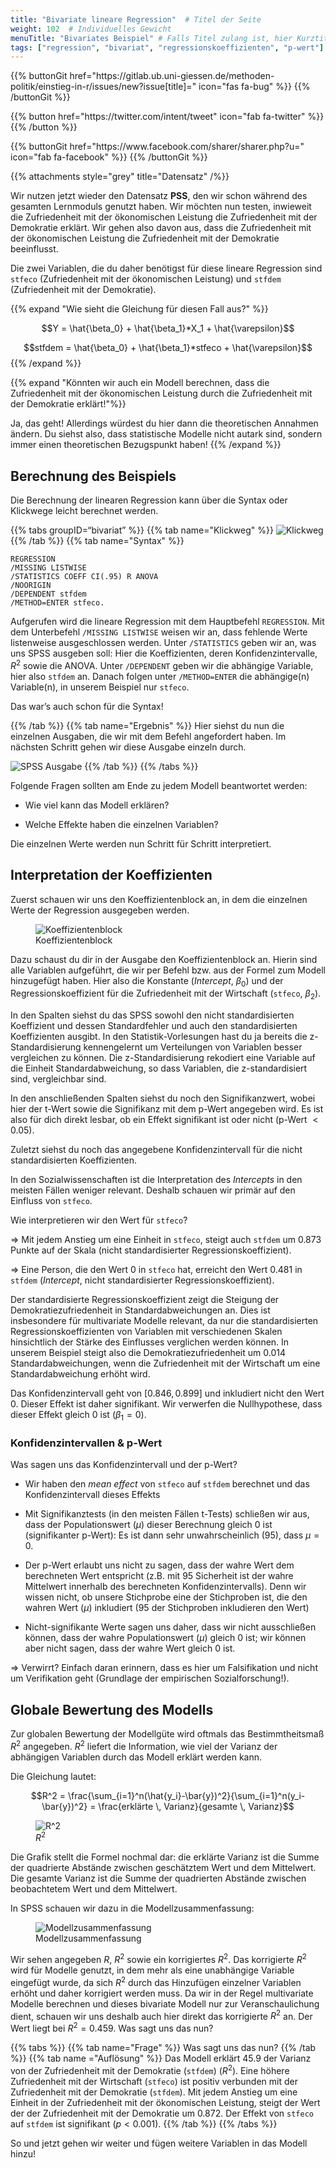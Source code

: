 ```yaml
---
title: "Bivariate lineare Regression"  # Titel der Seite
weight: 102  # Individuelles Gewicht 
menuTitle: "Bivariates Beispiel" # Falls Titel zulang ist, hier Kurztitel
tags: ["regression", "bivariat", "regressionskoeffizienten", "p-wert"]  # Tags hiereinsetzen; Kurzwort, was auf der Seite passsiert
---
```


{{% buttonGit href=\"https\:\/\/gitlab.ub.uni-giessen.de\/methoden-politik\/einstieg-in-r\/issues\/new?issue[title]=\" icon=\"fas fa-bug\" %}} {{% /buttonGit %}} 

{{% button href=\"https\:\/\/twitter.com\/intent\/tweet\" icon=\"fab fa-twitter\" %}} {{% /button %}}

{{% buttonGit href=\"https\:\/\/www.facebook.com\/sharer\/sharer.php?u=\" icon=\"fab fa-facebook\" %}} {{% /buttonGit %}}

{{% attachments style=\"grey\" title=\"Datensatz\" /%}}

Wir nutzen jetzt wieder den Datensatz **PSS**, den wir schon während des gesamten Lernmoduls genutzt haben. Wir möchten nun testen, inwieweit die Zufriedenheit mit der ökonomischen Leistung die Zufriedenheit mit der Demokratie erklärt. Wir gehen also davon aus, dass die Zufriedenheit mit der ökonomischen Leistung die Zufriedenheit mit der Demokratie beeinflusst. 

Die zwei Variablen, die du daher benötigst für diese lineare Regression sind `stfeco` (Zufriedenheit mit der ökonomischen Leistung) und `stfdem` (Zufriedenheit mit der Demokratie).

{{% expand \"Wie sieht die Gleichung für diesen Fall aus?\" %}}

$$Y = \hat{\beta_0} + \hat{\beta_1}*X_1 + \hat{\varepsilon}$$

$$stfdem = \hat{\beta_0} + \hat{\beta_1}*stfeco + \hat{\varepsilon}$$
{{% /expand %}}

{{% expand \"Könnten wir auch ein Modell berechnen, dass die Zufriedenheit mit der ökonomischen Leistung durch die Zufriedenheit mit der Demokratie erklärt!\"%}}

Ja, das geht! Allerdings würdest du hier dann die theoretischen Annahmen ändern. Du siehst also, dass statistische Modelle nicht autark sind, sondern immer einen theoretischen Bezugspunkt haben!
{{% /expand %}}

## Berechnung des Beispiels
Die Berechnung der linearen Regression kann über die Syntax oder Klickwege leicht berechnet werden. 

{{% tabs groupID="bivariat" %}}
{{% tab name=\"Klickweg\" %}}
![Klickweg](../gif/bivariat1.gif)
{{% /tab %}}
{{% tab name=\"Syntax\" %}}
```spss
REGRESSION
/MISSING LISTWISE 
/STATISTICS COEFF CI(.95) R ANOVA 
/NOORIGIN
/DEPENDENT stfdem
/METHOD=ENTER stfeco.
```

Aufgerufen wird die lineare Regression mit dem Hauptbefehl `REGRESSION`. Mit dem Unterbefehl `/MISSING LISTWISE` weisen wir an, dass fehlende Werte listenweise ausgeschlossen werden. Unter `/STATISTICS` geben wir an, was uns SPSS ausgeben soll: Hier die Koeffizienten, deren Konfidenzintervalle, $R^2$ sowie die ANOVA. Unter `/DEPENDENT` geben wir die abhängige Variable, hier also `stfdem` an. Danach folgen unter `/METHOD=ENTER` die abhängige(n) Variable(n), in unserem Beispiel nur `stfeco`.

Das war's auch schon für die Syntax!

{{% /tab %}}
{{% tab name=\"Ergebnis\" %}}
Hier siehst du nun die einzelnen Ausgaben, die wir mit dem Befehl angefordert haben. Im nächsten Schritt gehen wir diese Ausgabe einzeln durch.

![SPSS Ausgabe](../img/results1.png)
{{% /tab %}}
{{% /tabs %}}

Folgende Fragen sollten am Ende zu jedem Modell beantwortet werden:

- Wie viel kann das Modell erklären?

- Welche Effekte haben die einzelnen Variablen?

Die einzelnen Werte werden nun Schritt für Schritt interpretiert. 

## Interpretation der Koeffizienten


Zuerst schauen wir uns den Koeffizientenblock an, in dem die einzelnen Werte der Regression ausgegeben werden. 

![Koeffizientenblock](../img/coefblock.png)

Dazu schaust du dir in der Ausgabe den Koeffizientenblock an. Hierin sind alle Variablen aufgeführt, die wir per Befehl bzw. aus der Formel zum Modell hinzugefügt haben. Hier also die Konstante (*Intercept*, $\beta_0$) und der Regressionskoeffizient für die Zufriedenheit mit der Wirtschaft (`stfeco`, $\beta_2$). 

In den Spalten siehst du das SPSS sowohl den nicht standardisierten Koeffizient und dessen Standardfehler und auch den standardisierten Koeffizienten ausgibt. In den Statistik-Vorlesungen hast du ja bereits die z-Standardisierung kennengelernt um Verteilungen von Variablen besser vergleichen zu können. Die z-Standardisierung rekodiert eine Variable auf die Einheit Standardabweichung, so dass Variablen, die z-standardisiert sind, vergleichbar sind. 

In den anschließenden Spalten siehst du noch den Signifikanzwert, wobei hier der t-Wert sowie die Signifikanz mit dem p-Wert angegeben wird. Es ist also für dich direkt lesbar, ob ein Effekt signifikant ist oder nicht (p-Wert $< 0.05$). 

Zuletzt siehst du noch das angegebene Konfidenzintervall für die nicht standardisierten Koeffizienten. 

In den Sozialwissenschaften ist die Interpretation des *Intercepts* in den meisten Fällen weniger relevant. Deshalb schauen wir primär auf den Einfluss von `stfeco`. 

Wie interpretieren wir den Wert für `stfeco`?

$\Rightarrow$ Mit jedem Anstieg um eine Einheit in `stfeco`, steigt auch `stfdem` um $0.873$ Punkte auf der Skala (nicht standardisierter Regressionskoeffizient).

$\Rightarrow$ Eine Person, die den Wert $0$ in `stfeco` hat, erreicht den Wert $0.481$ in `stfdem` (*Intercept*, nicht standardisierter Regressionskoeffizient).

Der standardisierte Regressionskoeffizient zeigt die Steigung der Demokratiezufriedenheit in Standardabweichungen an. Dies ist insbesondere für multivariate Modelle relevant, da nur die standardisierten Regressionskoeffizienten von Variablen mit verschiedenen Skalen hinsichtlich der Stärke des Einflusses verglichen werden können. In unserem Beispiel steigt also die Demokratiezufriedenheit um 0.014 Standardabweichungen, wenn die Zufriedenheit mit der Wirtschaft um eine Standardabweichung erhöht wird.

Das Konfidenzintervall geht von $[0.846, 0.899]$ und inkludiert nicht den Wert $0$. Dieser Effekt ist daher signifikant. Wir verwerfen die Nullhypothese, dass dieser Effekt gleich $0$ ist ($\beta_1 = 0$).

### Konfidenzintervallen & p-Wert
Was sagen uns das Konfidenzintervall und der p-Wert?

- Wir haben den *mean effect* von `stfeco` auf `stfdem` berechnet und das Konfidenzintervall dieses Effekts

- Mit Signifikanztests (in den meisten Fällen t-Tests) schließen wir aus, dass der Populationswert ($\mu$) dieser Berechnung gleich $0$ ist (signifikanter p-Wert): Es ist dann sehr unwahrscheinlich ($95 %$), dass $\mu = 0$.

- Der p-Wert erlaubt uns nicht zu sagen, dass der wahre Wert dem berechneten Wert entspricht (z.B. mit $95 %$ Sicherheit ist der wahre Mittelwert innerhalb des berechneten Konfidenzintervalls). Denn wir wissen nicht, ob unsere Stichprobe eine der Stichproben ist, die den wahren Wert ($\mu$) inkludiert ($95 %$ der Stichproben inkludieren den Wert)

- Nicht-signifikante Werte sagen uns daher, dass wir nicht ausschließen können, dass der wahre Populationswert ($\mu$) gleich $0$ ist; wir können aber nicht sagen, dass der wahre Wert gleich $0$ ist. 

$\Rightarrow$ Verwirrt? Einfach daran erinnern, dass es hier um Falsifikation und nicht um Verifikation geht (Grundlage der empirischen Sozialforschung!).

## Globale Bewertung des Modells
Zur globalen Bewertung der Modellgüte wird oftmals das Bestimmtheitsmaß $R^2$ angegeben. $R^2$ liefert die Information, wie viel der Varianz der abhängigen Variablen durch das Modell erklärt werden kann. 

Die Gleichung lautet:

$$R^2 = \frac{\sum_{i=1}^n(\hat{y_i}-\bar{y})^2}{\sum_{i=1}^n(y_i-\bar{y})^2} = \frac{erklärte \, Varianz}{gesamte \, Varianz}$$

![$R^2$](../img/r2.png)

Die Grafik stellt die Formel nochmal dar: die erklärte Varianz ist die Summe der quadrierte Abstände zwischen geschätztem Wert und dem Mittelwert. Die gesamte Varianz ist die Summe der quadrierten Abstände zwischen beobachtetem Wert und dem Mittelwert.

In SPSS schauen wir dazu in die Modellzusammenfassung:

![Modellzusammenfassung](../img/modell.png)

Wir sehen angegeben $R$, $R^2$ sowie ein korrigiertes $R^2$. Das korrigierte $R^2$ wird für Modelle genutzt, in dem mehr als eine unabhängige Variable eingefügt wurde, da sich $R^2$ durch das Hinzufügen einzelner Variablen erhöht und daher korrigiert werden muss. Da wir in der Regel multivariate Modelle berechnen und dieses bivariate Modell nur zur Veranschaulichung dient, schauen wir uns deshalb auch hier direkt das korrigierte $R^2$ an. Der Wert liegt bei $R^2 = 0.459$. Was sagt uns das nun?

{{% tabs %}}
{{% tab name=\"Frage\" %}}
Was sagt uns das nun?
{{% /tab %}}
{{% tab name =\"Auflösung\" %}}
Das Modell erklärt $45.9 %$ der Varianz von der Zufriedenheit mit der Demokratie (`stfdem`) ($R^2$). Eine höhere Zufriedenheit mit der Wirtschaft (`stfeco`) ist positiv verbunden mit der Zufriedenheit mit der Demokratie (`stfdem`). Mit jedem Anstieg um eine Einheit in der Zufriedenheit mit der ökonomischen Leistung, steigt der Wert der der Zufriedenheit mit der Demokratie um $0.872$. Der Effekt von `stfeco` auf `stfdem` ist signifikant ($p<0.001$). 
{{% /tab %}}
{{% /tabs %}}

So und jetzt gehen wir weiter und fügen weitere Variablen in das Modell hinzu!
